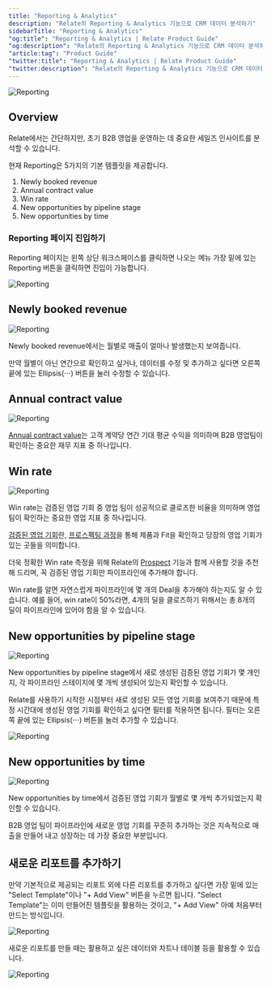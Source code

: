 ```yaml
---
title: "Reporting & Analytics"
description: "Relate의 Reporting & Analytics 기능으로 CRM 데이터 분석하기"
sidebarTitle: "Reporting & Analytics"
"og:title": "Reporting & Analytics | Relate Product Guide"
"og:description": "Relate의 Reporting & Analytics 기능으로 CRM 데이터 분석하기"
"article:tag": "Product Guide"
"twitter:title": "Reporting & Analytics | Relate Product Guide"
"twitter:description": "Relate의 Reporting & Analytics 기능으로 CRM 데이터 분석하기"
---
```


![Reporting](/images/features/reporting.png)

## Overview

Relate에서는 간단하지만, 초기 B2B 영업을 운영하는 데 중요한 세일즈 인사이트를 분석할 수 있습니다.

현재 Reporting은 5가지의 기본 템플릿을 제공합니다.

1. Newly booked revenue
2. Annual contract value
3. Win rate
4. New opportunities by pipeline stage
5. New opportunities by time

### Reporting 페이지 진입하기

Reporting 페이지는 왼쪽 상단 워크스페이스를 클릭하면 나오는 메뉴 가장 밑에 있는 Reporting 버튼을 클릭하면 진입이 가능합니다.

![Reporting](/images/features/enter-reporting.png)

## Newly booked revenue

![Reporting](/images/features/newly-booked-revenue.png)

Newly booked revenue에서는 월별로 매출이 얼마나 발생했는지 보여줍니다.

만약 월별이 아닌 연간으로 확인하고 싶거나, 데이터를 수정 및 추가하고 싶다면 오른쪽 끝에 있는 Ellipsis(⋅⋅⋅) 버튼을 눌러 수정할 수 있습니다.

## Annual contract value

![Reporting](/images/features/annual-contract-value.png)

[Annual contract value](https://www.relate.kr/docs/wiki/acv)는 고객 계약당 연간 기대 평균 수익을 의미하며 B2B 영업팀이 확인하는 중요한 재무 지표 중 하나입니다.
​

## Win rate

![Reporting](/images/features/win-rate.png)

Win rate는 검증된 영업 기회 중 영업 팀이 성공적으로 클로즈한 비율을 의미하며 영업팀이 확인하는 중요한 영업 지표 중 하나입니다.

[검증된 영업 기회](https://www.relate.kr/docs/wiki/sql)란, [프로스펙팅 과정](https://www.relate.kr/blog/how-to-qualify-leads/)을 통해 제품과 Fit을 확인하고 당장의 영업 기회가 있는 곳들을 의미합니다.

더욱 정확한 Win rate 측정을 위해 Relate의 [Prospect](https://www.relate.kr/docs/features/how-to-manage-prospect-status#prospect-status) 기능과 함께 사용할 것을 추천해 드리며, 꼭 검증된 영업 기회만 파이프라인에 추가해야 합니다.

Win rate를 알면 자연스럽게 파이프라인에 몇 개의 Deal을 추가해야 하는지도 알 수 있습니다. 예를 들어, win rate이 50%라면, 4개의 딜을 클로즈하기 위해서는 총 8개의 딜이 파이프라인에 있어야 함을 알 수 있습니다.

## New opportunities by pipeline stage

![Reporting](/images/features/new-opportunities-by-pipeline-stage.png)

New opportunities by pipeline stage에서 새로 생성된 검증된 영업 기회가 몇 개인지, 각 파이프라인 스테이지에 몇 개씩 생성되어 있는지 확인할 수 있습니다.

Relate를 사용하기 시작한 시점부터 새로 생성된 모든 영업 기회를 보여주기 때문에 특정 시간대에 생성된 영업 기회를 확인하고 싶다면 필터를 적용하면 됩니다. 필터는 오른쪽 끝에 있는 Ellipsis(⋅⋅⋅) 버튼을 눌러 추가할 수 있습니다.

![Reporting](/images/features/ellipsis.png)

## New opportunities by time

![Reporting](/images/features/new-opportunities-by-time.png)

New opportunities by time에서 검증된 영업 기회가 월별로 몇 개씩 추가되었는지 확인할 수 있습니다.

B2B 영업 팀이 파이프라인에 새로운 영업 기회를 꾸준히 추가하는 것은 지속적으로 매출을 만들어 내고 성장하는 데 가장 중요한 부분입니다.

## 새로운 리포트를 추가하기

만약 기본적으로 제공되는 리포트 외에 다른 리포트를 추가하고 싶다면 가장 밑에 있는 "Select Template"이나 "+ Add View" 버튼을 누르면 됩니다. "Select Template"는 이미 만들어진 템플릿을 활용하는 것이고, "+ Add View" 아예 처음부터 만드는 방식입니다.

![Reporting](/images/features/add-new-reports.png)

새로운 리포트를 만들 때는 활용하고 싶은 데이터와 차트나 테이블 등을 활용할 수 있습니다.

![Reporting](/images/features/add-new-reports2.png)
